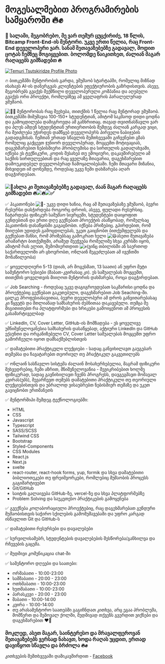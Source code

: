 # მოგესალმებით პროგრამირების სამყაროში 🔥✊

### 👋 სალამი, მეგობრებო, მე ვარ თემურ ცუცქირიძე, 18 წლის, Bitcamp Front-End-ის მენტორი. უკვე ერთი წელია, რაც Front-End დეველოპერი ვარ. სანამ შეთავაზებებზე გადავალ, მოდით ცოტას ჩემზეც მოგიყვებით. ბოლომდე წაიკითხეთ, ძალიან მაგარ რაღაცებს გიმზადებთ 🔥

[![Temuri Tsutskiridze Profile Photo](https://i.postimg.cc/Fs6RsfBY/Screenshot-2023-09-20-150133.png)](https://postimg.cc/N51Yd0Yt)

🔥 ბითკემპში მენტორობის გარდა, ვმუშაობ სტარტაპში, რომელიც მიზნად ისახავს AI-ის დანერგვას კლიენტების ეფექტიურობის გაზრდისთვის. ასევე, მეგობრებს გვაქვს შექმნილი დეველოპერული კომპანია და აღებული გვაქვს ორი პროექტი, რომლებზეც ამ ყველაფრის პარალელურად ვმუშაობ.

![🚀](https://discord.com/assets/748ff0e7b2f1f22adecad8463de25945.svg)🚀 მენტორობას რაც შეეხება, თითქმის 1 წელია რაც მენტორად ვმუშაობ. ბითკემპში მიმუშავია 100-150+ სტუდენტთან, ამიტომ საკმაოდ დიდი ცოდნა და გამოცდილება დამიგროვდა ამ განხრითაც. თავად თვითნასწავლი ვარ და პლუს ამდენ სტუდენტთან ურთიერთობის შემდეგ ძალიან კარგად ვიცი, რა შეიძლება უჭირდეს დამწყებ დეველოპერს პირველი ნაბიჯების გადადგმისას. ჩემთან ერთად სწავლის შემთხვევაში გიჩვენებთ გზას რომელიც გაქცევთ ჯუნიორ დეველოპერად, მოგცემთ მოტივაციას, დაგეხმარებით ნებისმიერი პრობლემისა და სირთულის გადალახვაში, იქნება ეს ტექნიკური, კოდის შესახებ თუ ემოციური, დაკავშირებული ამ საქმის სირთულეებთან და რაც ყველაზე მთავარია, დაგეხმარებით დამოუკიდებელ დეველოპერად ჩამოყალიბებაში. ჩემი მთავარი მიზანია, მიხვიდეთ იმ დონემდე, როდესაც უკვე ჩემი დახმარება აღარ დაგჭირდებათ.

### ![💪](https://discord.com/assets/1837c5719a977362642ffaf4990b6bac.svg)ახლა კი შეთავაზებებზე გადავალ, ძაან მაგარ რაღაცებს გიმზადებთ 🔥![🔥](https://discord.com/assets/67069a13e006345ce28ecc581f2ed162.svg)![✅](https://discord.com/assets/212e30e47232be03033a87dc58edaa95.svg)

✅ ჰაკათონები ![🚀](https://discord.com/assets/748ff0e7b2f1f22adecad8463de25945.svg)- უკვე დიდი ხანია, რაც ამ შეთავაზებაზე ვმუშაობ, ბევრი რესურსი დასჭირდება როგორც დროის, ასევე, ფულადი რესურსიც. ჩატარდება ფიზიკურ სამუშაო სივრცეში, სტუდენტები დაიყოფით გუნდებთან და ერთი დღე გექნებათ პროექტის ასაწყობად, რომელსაც ჰაკათონის დასაწყისში გაგაცნობთ. იქნება პრიზებიც. გპირდებით, რომ მიიღებთ უდიდეს გამოცდილებას, უკეთ გაიცნობთ ბითქემფელებს და გექნებათ შანსი, რომ პრიზებსაც გამოკრათ ხელი ![😃](https://discord.com/assets/66f6c781fe86c346fbaf3390618668fc.svg)ასეთი შეთავაზება არამარტო ბითქემფში, არამედ მეეჭვება რომელიმე სხვა კურსში იყოს, ამიტომ რას ელით, შემომიერთდით ![✊](https://discord.com/assets/a6b80a0effe992a7dab3a0da18335d39.svg)(ვინც თბილისში ან საერთოდ საქართველოში არ ცხოვრობთ, ონლაინ შეგეძლებათ ამ ივენთში მონაწილეობა)

✅ ყოველდღიური 5-13 (დიახ, არ მოგესმათ, 13 საათი) ან უფრო მეტი სამენტორო სესიები (შაბათ-კვირასაც კი). ეს საშუალებას მოგცემთ, თითქმის ყოველთვის მიიღოთ მენტორის დახმარება, როცა დაგჭირდებათ.

✅ Job Searching - როდესაც უკვე დაგიგროვდებათ საკმარისი ცოდნა და პროექტებიც გექნებათ გაკეთებული, დაგეხმარებით Job Seaching-ში. ცალკე პროფესიასავითაა, ბევრი დეველოპერი ამ დროს განვითარებასაც კი წყვეტს და მთლიანად სამსახურის ძებნითაა დაკავებული. თუმცა მე მიგითითებთ რა პლატფორმები და ხრიკები გამოიყენოთ ამ პროცესის გასამარტიველბად

✅ LinkedIn, CV, Cover Letter, GitHub-ის მომზადება - ეს ყოველივე უმნიშვნელოვანესია სამსახურის დასაწყებად, აქტიური LinkedIn და GitHub ექაუნთი და ორგანიზებული CV, Cover Letter საშუალებას მოგცემთ უფრო გამორჩეული იყოთ დამსაქმებლისთვის

✅ დამატებითი პრაქტიკული ლექციები - სადაც განვიხილავთ გაუგებარ თემებსა და ჩავატარებთ თეორიულ თუ პრაქტიკულ გაკვეთილებს

✅ ონლაინ სასწავლო სისტემა ძალაინ მოსახერხებელია, მაგრამ ფიზიკური შეხვედრებიც, ჩემი აზრით, მნიშვნელოვანია - შევიკრიბებით ხოლმე ფიზიკურად, სადაც გავნიხილავთ ჩვენს პროგრესს, დავგეგმავთ მომავალ კვირას(ებს), შევარჩევთ თემებს დამატებითი პრაქტიკული თუ თეორიული ლექციებისთვის და უბრალოდ ვისაუბრებთ ნებისმიერ თემაზე და უკეთ გავიცნობთ ერთმანეთს

✅ მენტორშიპი შემდეგ ტექნოლოგიებში:

* HTML
* CSS
* Javascript
* Typescript
* SASS/SCSS
* Tailwind CSS
* Bootstrap
* Styled-Components
* CSS Modules
* React.js
* Next.js
* svelte
* react-router, react-hook forms, yup, formik და სხვა დამატებითი ბიბლიოთეკები თუ ფრეიმვორკები, რომლებიც მუშაობის პროცესს გაგიმარტივებთ
* Git/GitHub
* საიტის გალაივება GitHub-ზე, vercel-ზე და სხვა პლატფორმებზე
* Problem Solving და საუკეთესო პრაქტიკების გამოყენება

✅ გვექნება კოლაბორაციული პროექტებიც, რაც დაგეხმარებათ გუნდური მუშაობისთვის საჭირო სქილების გამომუშავებაში და უფრო კარგად ისწავლით Git და GitHub-ს

✅ დამატებითი რესურსები და დავალებები

✅ სურვილისამებრ, სტუდენტების დავალებების შესწორება/განხილვა და რჩევების გაცემა.

✅ მუდმივი კომუნიკაცია chat-ში

✅ სამენტორო დღეები და საათები:&#x20;

* ორშაბათი - 10:00-23:00&#x20;
* სამშაბათი - 20:00 - 23:00&#x20;
* ოთხშაბათი - 10:00-23:00&#x20;
* ხუთშაბათი - 10:00-23:00&#x20;
* პარასკევი - 20:00 - 23:00&#x20;
* შაბათი - 10:00-14:00&#x20;
* კვირა - 10:00-14:00&#x20;
* თუ არასამენტორო საათებში გაგიჩნდათ კითხვა, არც ეგაა პრობლემა, მომწერთ და შემოვალ ქოლში, მუდმივად თქვენს გვერდით ვიქნები და დაგეხმარებით ❤️‍🔥

### მოკლედ, ასეთ მაგარ, საინტერესო და მრავალფეროვან შეთავაზებებს ვერსად ნახავთ, ხოდა რაღას უცდით, ერთად დავიწყოთ სწავლა და ბრძოლა 🔥✊

კითხვების შემთხვევაში დამიკავშირდით - [Facebook](https://www.facebook.com/temuri.tsutskiridze.7 "Facebook")